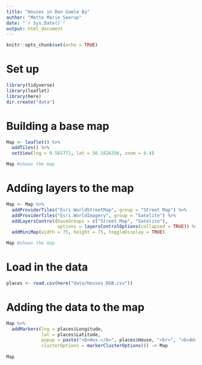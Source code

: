 ```yaml
---
title: "Houses in Den Gamle By"
author: "Mette Marie Seerup"
date: "`r Sys.Date()`"
output: html_document
---
```


```r
knitr::opts_chunk$set(echo = TRUE)
```

# Set up

```r
library(tidyverse)
library(leaflet)
library(here)
dir.create("data")
```

# Building a base map

```r
Map <- leaflet() %>% 
  addTiles() %>% 
  setView(lng = 9.565772, lat = 56.1826356, zoom = 6.4)

Map #shows the map
```
# Adding layers to the map

```r
Map <- Map %>% 
  addProviderTiles("Esri.WorldStreetMap", group = "Street Map") %>% 
  addProviderTiles("Esri.WorldImagery", group = "Satelite") %>%
  addLayersControl(baseGroups = c("Street Map", "Satelite"),
                   options = layersControlOptions(collapsed = TRUE)) %>% 
  addMiniMap(width = 75, height = 75, toggleDisplay = TRUE)

Map #shows the map
```

# Load in the data

```r
places <- read.csv(here("data/Houses_DGB.csv"))
```

# Adding the data to the map

```r

Map %>% 
  addMarkers(lng = places$Longitude,
             lat = places$Latitude,
             popup = paste("<b>Hus:</b>", places$House, "<br>", "<b>Adresse:</b>", places$Address, "<br>", "<b>Byggeår:</b>", places$YearBuilt, "<br>", "<b>Genopført i DGB:</b>", places$YearRebuilt, "<br>", "<b>Beskrivelse:</b>", places$Description),
             clusterOptions = markerClusterOptions()) -> Map
          
Map

```

